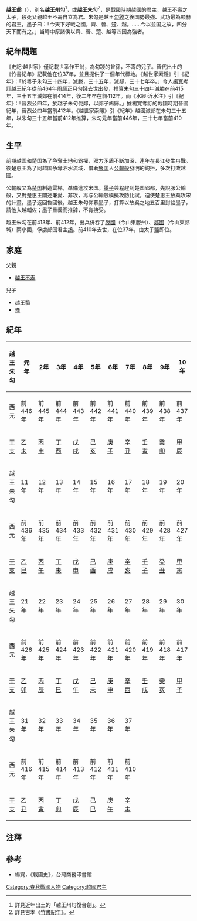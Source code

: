 {{百越君王
|名稱=越王朱勾
|前任=[[不壽|不壽]]
|繼任=[[越王翳|越王翳]]
|畫像=越王州勾剑.jpg
|畫像大小=
|說明=在[[福建博物院|福建博物院]]参加巡展的越王州勾剑
|在位=前446年－前410年<ref>此從[[白光琦|白光琦]]《戰國紀年疑義》。[[楊寬|楊寬]]《戰國史料編年輯証》作前447年－前411年。錢穆《先秦諸子繫年》作前448年 - 前412年。</ref>
|年號=
|姓名=朱勾
|封號=越王
|字=
|號=
|別名=
|出生年=
|逝世年=前410年
|廟號=
|諡號=
|尊號=
|陵墓=在今[[浙江省|浙江省]]一帶，待考
|父親=不壽
|嫡母=
|母親=
|后妃=
|兄弟=
|姊妹=
|子女=翳、[[豫_(越國)|豫]]
}}
'''越王翁'''（{{bd|？||前410年||}}），別名'''越王州勾'''<ref>詳見近年出土的「越王州句復合劍」。</ref>，或'''越王朱勾'''<ref>詳見古本《[[竹書紀年|竹書紀年]]》。</ref>，是[[戰國_(中國)|戰國時期]][[越國|越國]]的君主，越王[[不壽|不壽]]之太子，殺死父親越王不壽自立為君。朱勾是越王[[勾踐|勾踐]]之後国勢最強、武功最為顯赫的君王，墨子曰：「今天下好戰之國，齊、晉、楚、越。……今以並国之故，四分天下而有之。」当時中原諸侯以齊、晉、楚、越等四国為強者。

==紀年問題==
《史記·越世家》僅記載世系作王翁，為勾踐的曾孫，不壽的兒子。晉代出土的《竹書紀年》記載他在位37年，並且提供了一個年代標地。《越世家索隱》引《紀年》：「於粵子朱勾三十四年，滅滕，三十五年，滅郯，三十七年卒。」今人[[楊寬|楊寬]]考訂越王紀年從前464年周曆正月勾踐去世出發，推算朱勾三十四年滅滕在前415年，三十五年滅郯在前414年，後二年卒在前412年。而《水經·沂水注》引《紀年》：「晉烈公四年，於越子朱句伐郯，以郯子鴣歸。」據楊寬考訂的戰國時期晉國紀年，晉烈公四年當前412年。《越世家索隱》引《紀年》越國滅郯在朱勾三十五年，以朱勾三十五年當前412年推算，朱勾元年當前446年，三十七年當前410年。

==生平==
前期越国和楚国為了争奪土地和霸權，双方矛盾不断加深，連年在長江發生舟戰。後楚恵王為了同越国争奪泗水流域，借助[[魯国|魯国]]人[[公輸般|公輸般]]發明的鉤拒，多次打敗越國。

公輸般又為[[楚国|楚国]]制造雲梯，凖備進攻宋国。[[墨子|墨子]]兼程趕到楚国郢都，先說服公輸般，又對楚惠王闡述兼愛、非攻，再与公輸般模擬攻防比試，迫使楚惠王放棄攻宋的計畫。墨子返回魯國後。越王朱勾仰慕墨子，打算以故吳之地五百里封給墨子，請他入越輔佐；墨子重義而推辞，不肯接受。

越王朱勾在前413年、前412年，出兵併吞了[[滕國|滕國]]（今山東滕州）、[[郯國|郯國]]（今山東郯城）兩小國，俘虜郯国君主[[郯子鴣|鴣]]。前410年去世，在位37年，由太子[[越王翳|翳]]即位。

==家庭==
父親
*[[越王不寿|越王不寿]]

兒子
*[[越王翳|越王翳]]
*[[豫_(越國)|豫]]

==紀年==
{| class="wikitable" style="text-align:center"
|-
!越王朱勾||元年||2年||3年||4年||5年||6年||7年||8年||9年||10年
|-
!西元
|前446年||前445年||前444年||前443年||前442年||前441年||前440年||前439年||前438年||前437年
|-
![[干支|干支]]
|[[乙未|乙未]]||[[丙申|丙申]]||[[丁酉|丁酉]]||[[戊戌|戊戌]]||[[己亥|己亥]]||[[庚子|庚子]]||[[辛丑|辛丑]]||[[壬寅|壬寅]]||[[癸卯|癸卯]]||[[甲辰|甲辰]]
|-
!越王朱勾||11年||12年||13年||14年||15年||16年||17年||18年||19年||20年
|-
!西元
|前436年||前435年||前434年||前433年||前432年||前431年||前430年||前429年||前428年||前427年
|-
![[干支|干支]]
|[[乙巳|乙巳]]||[[丙午|丙午]]||[[丁未|丁未]]||[[戊申|戊申]]||[[己酉|己酉]]||[[庚戌|庚戌]]||[[辛亥|辛亥]]||[[壬子|壬子]]||[[癸丑|癸丑]]||[[甲寅|甲寅]]
|-
!越王朱勾||21年||22年||23年||24年||25年||26年||27年||28年||29年||30年
|-
!西元
|前426年||前425年||前424年||前423年||前422年||前421年||前420年||前419年||前418年||前417年
|-
![[干支|干支]]
|[[乙卯|乙卯]]||[[丙辰|丙辰]]||[[丁巳|丁巳]]||[[戊午|戊午]]||[[己未|己未]]||[[庚申|庚申]]||[[辛酉|辛酉]]||[[壬戌|壬戌]]||[[癸亥|癸亥]]||[[甲子|甲子]]
|-
!越王朱勾||31年||32年||33年||34年||35年||36年||37年
|colspan="3" rowspan="3"|
|-
!西元
|前416年||前415年||前414年||前413年||前412年||前411年||前410年
|-
![[干支|干支]]
|[[乙丑|乙丑]]||[[丙寅|丙寅]]||[[丁卯|丁卯]]||[[戊辰|戊辰]]||[[己巳|己巳]]||[[庚午|庚午]]||[[辛未|辛未]]
|}

==注釋==
<div class="references-small">
<references />
</div>

==參考==
*楊寬，《戰國史》，台灣商務印書館

{{start box}}
{{s-before|父[[不壽|越王不壽]]}}
{{s-title|[[戰國|戰國]][[越國|越國]]君主|前446年─前410年}}
{{s-after|子[[越王翳|越王翳]]}}
{{end box}}
{{越国君主}}
[[Category:春秋戰國人物|Category:春秋戰國人物]]
[[Category:越國君主|Category:越國君主]]
